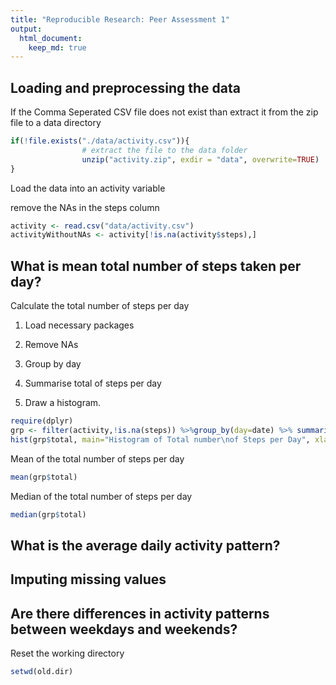 ---
title: "Reproducible Research: Peer Assessment 1"
output: 
  html_document:
    keep_md: true
---


## Loading and preprocessing the data


If the Comma Seperated CSV file does not exist than extract it from the zip file to a data directory

```{r}
if(!file.exists("./data/activity.csv")){
                # extract the file to the data folder
                unzip("activity.zip", exdir = "data", overwrite=TRUE)
}
```

Load the data into an activity variable

remove the NAs in the steps column
```{r}
activity <- read.csv("data/activity.csv")
activityWithoutNAs <- activity[!is.na(activity$steps),]
```

## What is mean total number of steps taken per day?

Calculate the total number of steps per day

1. Load necessary packages

2. Remove NAs

3. Group by day

4. Summarise total of steps per day

5. Draw a histogram.
```{r}
require(dplyr)
grp <- filter(activity,!is.na(steps)) %>%group_by(day=date) %>% summarise(total=sum(steps))
hist(grp$total, main="Histogram of Total number\nof Steps per Day", xlab="Total Number of Steps")
```

Mean of the total number of steps per day
```{r}
mean(grp$total)
```

Median of the total number of steps per day
```{r}
median(grp$total)
```


## What is the average daily activity pattern?



## Imputing missing values



## Are there differences in activity patterns between weekdays and weekends?


Reset the working directory
```{r}
setwd(old.dir)
```